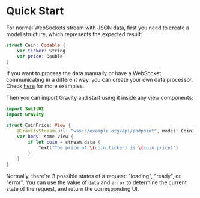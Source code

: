 
# Quick Start

For normal WebSockets stream with JSON data, first you need to create a model structure, which represents the expected result:

```swift
struct Coin: Codable {
    var ticker: String
    var price: Double
}
```

<Callout emoji="💡">
  If you want to process the data manually or have a WebSocket communicating in a different way, you can create your own data processor. 
  Check <Link href="/Stream/data-fetching"><a href="/Stream/data-fetching">here</a></Link> for more examples.
</Callout>

Then you can import Gravity and start using it inside any view components:

```swift
import SwiftUI
import Gravity

struct CoinPrice: View {
    @GravityStream(url: "wss://example.org/api/endpoint", model: Coin) var stream
    var body: some View {
        if let coin = stream.data {
            Text("The price of \(coin.ticker) is \(coin.price)")
        }
    }
}
```

Normally, there're 3 possible states of a request: "loading", "ready", or "error". You can use the value of `data` and `error` to
determine the current state of the request, and return the corresponding UI.